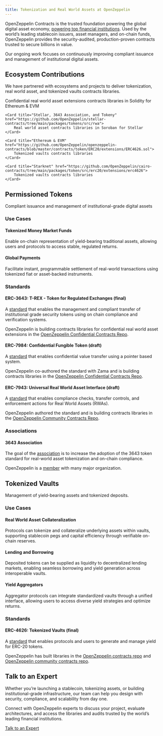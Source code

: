 ```yaml
---
title: Tokenization and Real World Assets at OpenZeppelin
---
```


OpenZeppelin Contracts is the trusted foundation powering the global digital asset economy, [powering top financial institutions](/impact/contracts-for-financial-institutions). Used by the world’s leading stablecoin issuers, asset managers, and on-chain funds, OpenZeppelin provides the security-audited, production-proven contracts trusted to secure billions in value.

Our ongoing work focuses on continuously improving compliant issuance and management of institutional digital assets.

## Ecosystem Contributions

We have partnered with ecosystems and projects to deliver tokenization, real world asset, and tokenized vaults contracts libraries.

<Cards>
    <Card title="Zama, 3643 Association, and Tokeny" href="https://github.com/OpenZeppelin/openzeppelin-confidential-contracts/tree/master/contracts/token/ERC7984/extensions">
        Confidential real world asset extensions contracts libraries in Solidity for Ethereum & EVM
    </Card>

    <Card title="Stellar, 3643 Association, and Tokeny" href="https://github.com/OpenZeppelin/stellar-contracts/tree/main/packages/tokens/src/rwa">
        Real world asset contracts libraries in Soroban for Stellar
    </Card>

    <Card title="Ethereum & EVM" href="https://github.com/OpenZeppelin/openzeppelin-contracts/blob/master/contracts/token/ERC20/extensions/ERC4626.sol">
        Tokenized vaults contracts libraries
    </Card>

    <Card title="Starknet" href="https://github.com/OpenZeppelin/cairo-contracts/tree/main/packages/token/src/erc20/extensions/erc4626">
        Tokenized vaults contracts libraries
    </Card>
</Cards>

## Permissioned Tokens

Compliant issuance and management of institutional-grade digital assets

### Use Cases

#### Tokenized Money Market Funds

Enable on-chain representation of yield-bearing traditional assets, allowing users and protocols to access stable, regulated returns.

#### Global Payments

Facilitate instant, programmable settlement of real-world transactions using tokenized fiat or asset-backed instruments.

### Standards

#### ERC-3643: T-REX - Token for Regulated Exchanges (final)

A [standard](https://eips.ethereum.org/EIPS/eip-3643) that enables the management and compliant transfer of institutional grade security tokens using on chain compliance and verification systems.

OpenZeppelin is building contracts libraries for confidential real world asset extensions in the [OpenZeppelin Confidential Contracts Repo](https://github.com/OpenZeppelin/openzeppelin-confidential-contracts/tree/master/contracts/token/ERC7984/extensions).

#### ERC-7984: Confidential Fungible Token (draft)

A [standard](https://github.com/ethereum/ERCs/pull/1113/files#diff-4c22c7cb34e9622c46198c95e8810399c8bf545126ef800b3a464083629aa6e5) that enables confidential value transfer using a pointer based system.

OpenZeppelin co-authored the standard with Zama and is building contracts libraries in the [OpenZeppelin Confidential Contracts Repo](https://github.com/OpenZeppelin/openzeppelin-confidential-contracts/tree/master/contracts/token/ERC7984).

#### ERC-7943: Universal Real World Asset Interface (draft)

A [standard](https://eips.ethereum.org/EIPS/eip-7943) that enables compliance checks, transfer controls, and enforcement actions for Real World Assets (RWAs).

OpenZeppelin authored the standard and is building contracts libraries in the [OpenZeppelin Community Contracts Repo](https://github.com/OpenZeppelin/openzeppelin-community-contracts/blob/master/contracts/token/ERC20/extensions/ERC20uRWA.sol).

### Associations

#### 3643 Association

The goal of the [association](https://www.erc3643.org/) is to increase the adoption of the 3643 token standard for real-world asset tokenization and on-chain compliance.

OpenZeppelin is a [member](https://www.erc3643.org/members) with many major organization.

## Tokenized Vaults

Management of yield-bearing assets and tokenized deposits.

### Use Cases

#### Real World Asset Collateralization

Protocols can tokenize and collateralize underlying assets within vaults, supporting stablecoin pegs and capital efficiency through verifiable on-chain reserves.

#### Lending and Borrowing

Deposited tokens can be supplied as liquidity to decentralized lending markets, enabling seamless borrowing and yield generation across interoperable vaults.

#### Yield Aggregators

Aggregator protocols can integrate standardized vaults through a unified interface, allowing users to access diverse yield strategies and optimize returns.

### Standards

#### ERC-4626: Tokenized Vaults (final)

A [standard](https://eips.ethereum.org/EIPS/eip-4626) that enables protocols and users to generate and manage yield for ERC-20 tokens.

OpenZeppelin has built libraries in the [OpenZeppelin contracts repo](https://github.com/OpenZeppelin/openzeppelin-contracts/tree/master/contracts) and [OpenZeppelin community contracts repo](https://github.com/OpenZeppelin/openzeppelin-community-contracts/tree/master/contracts).

## Talk to an Expert

Whether you’re launching a stablecoin, tokenizing assets, or building institutional-grade infrastructure, our team can help you design with security, compliance, and scalability from day one.

Connect with OpenZeppelin experts to discuss your project, evaluate architectures, and access the libraries and audits trusted by the world’s leading financial institutions.

[Talk to an Expert](https://www.openzeppelin.com/financial-institutions/request)
